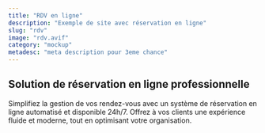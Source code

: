```yaml
---
title: "RDV en ligne"
description: "Exemple de site avec réservation en ligne"
slug: "rdv"
image: "rdv.avif"
category: "mockup"
metadesc: "meta description pour 3eme chance"
---
```


## Solution de réservation en ligne professionnelle

Simplifiez la gestion de vos rendez-vous avec un système de réservation en ligne automatisé et disponible 24h/7. Offrez à vos clients une expérience fluide et moderne, tout en optimisant votre organisation.
